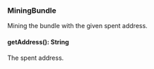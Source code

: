 ### MiningBundle
Mining the bundle with the given spent address.

#### getAddress(): String

The spent address.
